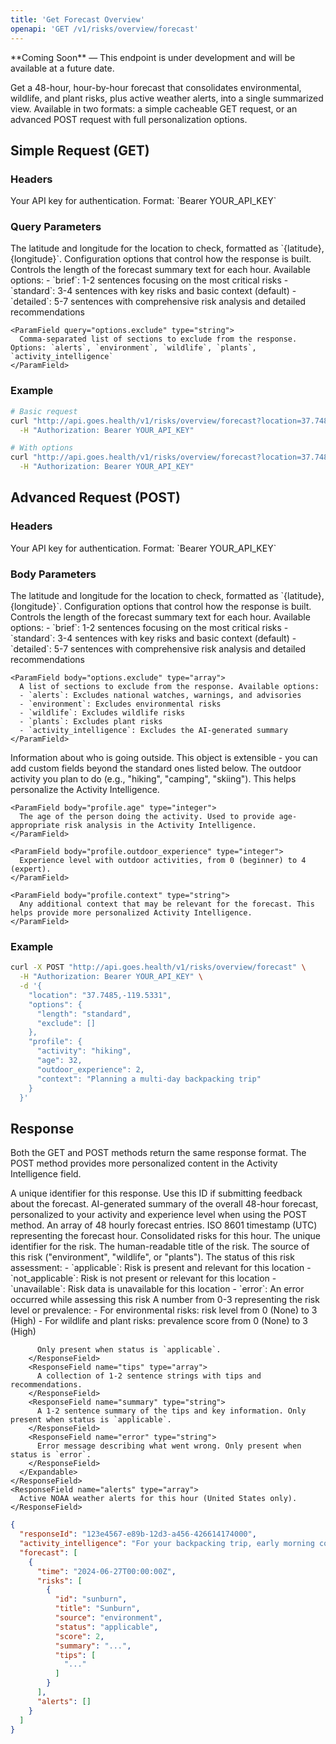 ```yaml
---
title: 'Get Forecast Overview'
openapi: 'GET /v1/risks/overview/forecast'
---
```


<Note type="warning">
  **Coming Soon** — This endpoint is under development and will be available at a future date.
</Note>

Get a 48-hour, hour-by-hour forecast that consolidates environmental, wildlife, and plant risks, plus active weather alerts, into a single summarized view. Available in two formats: a simple cacheable GET request, or an advanced POST request with full personalization options.

## Simple Request (GET)

### Headers

<ParamField header="Authorization" type="string" required>
  Your API key for authentication. Format: `Bearer YOUR_API_KEY`
</ParamField>

### Query Parameters

<ParamField query="location" type="string" required>
  The latitude and longitude for the location to check, formatted as `{latitude},{longitude}`.
</ParamField>

<ParamField query="options" type="object">
  Configuration options that control how the response is built.
  <Expandable title="options properties">
    <ParamField query="options.length" type="string">
      Controls the length of the forecast summary text for each hour. Available options:
      - `brief`: 1-2 sentences focusing on the most critical risks
      - `standard`: 3-4 sentences with key risks and basic context (default)
      - `detailed`: 5-7 sentences with comprehensive risk analysis and detailed recommendations
    </ParamField>
    
    <ParamField query="options.exclude" type="string">
      Comma-separated list of sections to exclude from the response. Options: `alerts`, `environment`, `wildlife`, `plants`, `activity_intelligence`
    </ParamField>
  </Expandable>
</ParamField>

### Example

```bash
# Basic request
curl "http://api.goes.health/v1/risks/overview/forecast?location=37.7485,-119.5331" \
  -H "Authorization: Bearer YOUR_API_KEY"

# With options
curl "http://api.goes.health/v1/risks/overview/forecast?location=37.7485,-119.5331&options.length=detailed&options.exclude=alerts" \
  -H "Authorization: Bearer YOUR_API_KEY"
```

## Advanced Request (POST)

### Headers

<ParamField header="Authorization" type="string" required>
  Your API key for authentication. Format: `Bearer YOUR_API_KEY`
</ParamField>

### Body Parameters

<ParamField body="location" type="string" required>
  The latitude and longitude for the location to check, formatted as `{latitude},{longitude}`.
</ParamField>

<ParamField body="options" type="object">
  Configuration options that control how the response is built.
  <Expandable title="options properties">
    <ParamField body="options.length" type="string">
      Controls the length of the forecast summary text for each hour. Available options:
      - `brief`: 1-2 sentences focusing on the most critical risks
      - `standard`: 3-4 sentences with key risks and basic context (default)
      - `detailed`: 5-7 sentences with comprehensive risk analysis and detailed recommendations
    </ParamField>
    
    <ParamField body="options.exclude" type="array">
      A list of sections to exclude from the response. Available options:
      - `alerts`: Excludes national watches, warnings, and advisories
      - `environment`: Excludes environmental risks
      - `wildlife`: Excludes wildlife risks
      - `plants`: Excludes plant risks
      - `activity_intelligence`: Excludes the AI-generated summary
    </ParamField>
  </Expandable>
</ParamField>

<ParamField body="profile" type="object">
  Information about who is going outside. This object is extensible - you can add custom fields beyond the standard ones listed below.
  <Expandable title="profile properties">
    <ParamField body="profile.activity" type="string">
      The outdoor activity you plan to do (e.g., "hiking", "camping", "skiing"). This helps personalize the Activity Intelligence.
    </ParamField>
    
    <ParamField body="profile.age" type="integer">
      The age of the person doing the activity. Used to provide age-appropriate risk analysis in the Activity Intelligence.
    </ParamField>
    
    <ParamField body="profile.outdoor_experience" type="integer">
      Experience level with outdoor activities, from 0 (beginner) to 4 (expert).
    </ParamField>
    
    <ParamField body="profile.context" type="string">
      Any additional context that may be relevant for the forecast. This helps provide more personalized Activity Intelligence.
    </ParamField>
  </Expandable>
</ParamField>

### Example

```bash
curl -X POST "http://api.goes.health/v1/risks/overview/forecast" \
  -H "Authorization: Bearer YOUR_API_KEY" \
  -d '{
    "location": "37.7485,-119.5331",
    "options": {
      "length": "standard",
      "exclude": []
    },
    "profile": {
      "activity": "hiking",
      "age": 32,
      "outdoor_experience": 2,
      "context": "Planning a multi-day backpacking trip"
    }
  }'
```

## Response

Both the GET and POST methods return the same response format. The POST method provides more personalized content in the Activity Intelligence field.

<ResponseField name="responseId" type="string">
  A unique identifier for this response. Use this ID if submitting feedback about the forecast.
</ResponseField>

<ResponseField name="activity_intelligence" type="string">
  AI-generated summary of the overall 48-hour forecast, personalized to your activity and experience level when using the POST method.
</ResponseField>

<ResponseField name="forecast" type="array">
  An array of 48 hourly forecast entries.
  <Expandable title="child attributes">
    <ResponseField name="time" type="string">
      ISO 8601 timestamp (UTC) representing the forecast hour.
    </ResponseField>
    <ResponseField name="risks" type="array">
      Consolidated risks for this hour.
      <Expandable title="child attributes">
        <ResponseField name="id" type="string">
          The unique identifier for the risk.
        </ResponseField>
        <ResponseField name="title" type="string">
          The human-readable title of the risk.
        </ResponseField>
        <ResponseField name="source" type="string">
          The source of this risk ("environment", "wildlife", or "plants").
        </ResponseField>
        <ResponseField name="status" type="enum">
          The status of this risk assessment:
          - `applicable`: Risk is present and relevant for this location
          - `not_applicable`: Risk is not present or relevant for this location  
          - `unavailable`: Risk data is unavailable for this location
          - `error`: An error occurred while assessing this risk
        </ResponseField>
        <ResponseField name="score" type="integer">
          A number from 0-3 representing the risk level or prevalence:
          - For environmental risks: risk level from 0 (None) to 3 (High)
          - For wildlife and plant risks: prevalence score from 0 (None) to 3 (High)
          
          Only present when status is `applicable`.
        </ResponseField>
        <ResponseField name="tips" type="array">
          A collection of 1-2 sentence strings with tips and recommendations.
        </ResponseField>
        <ResponseField name="summary" type="string">
          A 1-2 sentence summary of the tips and key information. Only present when status is `applicable`.
        </ResponseField>
        <ResponseField name="error" type="string">
          Error message describing what went wrong. Only present when status is `error`.
        </ResponseField>
      </Expandable>
    </ResponseField>
    <ResponseField name="alerts" type="array">
      Active NOAA weather alerts for this hour (United States only).
    </ResponseField>
  </Expandable>
</ResponseField>

```json
{
  "responseId": "123e4567-e89b-12d3-a456-426614174000",
  "activity_intelligence": "For your backpacking trip, early morning conditions are ideal with low UV and minimal lightning risk. This is the perfect time to break camp and start your hike before temperatures rise.",
  "forecast": [
    {
      "time": "2024-06-27T00:00:00Z",
      "risks": [
        {
          "id": "sunburn",
          "title": "Sunburn",
          "source": "environment",
          "status": "applicable",
          "score": 2,
          "summary": "...",
          "tips": [
            "..."
          ]
        }
      ],
      "alerts": []
    }
  ]
}
``` 